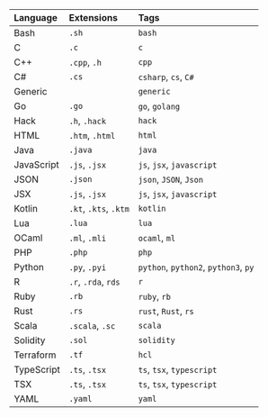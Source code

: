 <!--- The table in this module is mainly used in rule-syntax documentation.
To update supported languages, edit _supported-languages-table.mdx in the same
directory.
To make the table hidden by default and only show it after a user expands it,
use (either around the import of this module in a specific file
or by default) uncomment the following two lines and closing tag below the table: -->
<!-- <details> -->
<!-- <summary>Expand table of extensions and tags</summary> -->

| Language   | Extensions             | Tags                                 |
|:-----------|:-----------------------|:-------------------------------------|
| Bash       | `.sh`                  | `bash`                               |
| C          | `.c`                   | `c`                                  |
| C++        | `.cpp`, `.h`           | `cpp`                                |
| C#         | `.cs`                  | `csharp`, `cs`, `C#`                 |
| Generic    |                        | `generic`                            |
| Go         | `.go`                  | `go`, `golang`                       |
| Hack       | `.h`, `.hack`          | `hack`                               |
| HTML       | `.htm`, `.html`        | `html`                               |
| Java       | `.java`                | `java`                               |
| JavaScript | `.js`, `.jsx`          | `js`, `jsx`, `javascript`            |
| JSON       | `.json`                | `json`, `JSON`, `Json`               |
| JSX        | `.js`, `.jsx`          | `js`, `jsx`, `javascript`            |
| Kotlin     |  `.kt`, `.kts`, `.ktm` | `kotlin`                             |
| Lua        | `.lua`                 | `lua`                                |
| OCaml      | `.ml`, `.mli`          | `ocaml`, `ml`                        |
| PHP        | `.php`                 | `php`                                |
| Python     | `.py`, `.pyi`          | `python`, `python2`, `python3`, `py` |
| R          | `.r`, `.rda`, `rds`    | `r`                                  |
| Ruby       | `.rb`                  | `ruby`, `rb`                         |
| Rust       | `.rs`                  | `rust`, `Rust`, `rs`                 |
| Scala      | `.scala`, `.sc`        | `scala`                              |
| Solidity   | `.sol`                 | `solidity`                           |
| Terraform  | `.tf`                  | `hcl`                                |
| TypeScript | `.ts`, `.tsx`          | `ts`, `tsx`, `typescript`            |
| TSX        | `.ts`, `.tsx`          | `ts`, `tsx`, `typescript`            |
| YAML       | `.yaml`                | `yaml`                               |

<!-- </details> -->

<!-- imports: This file is currently imported to: rule-syntax.md -->
